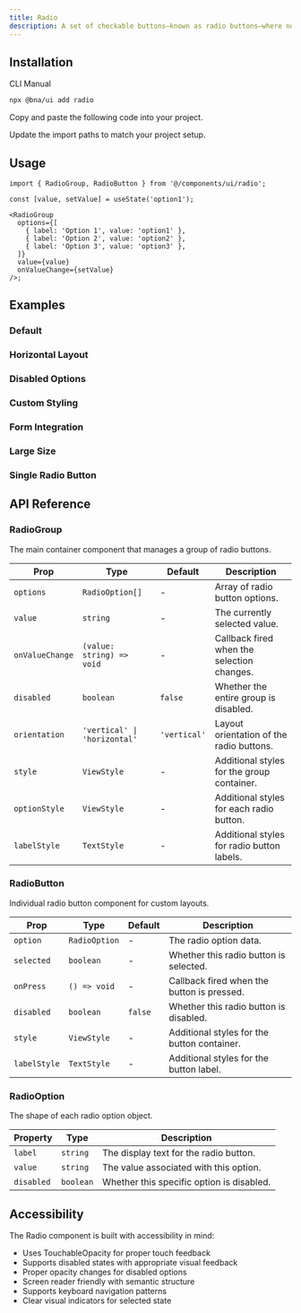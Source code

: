 ```yaml
---
title: Radio
description: A set of checkable buttons—known as radio buttons—where no more than one of the buttons can be checked at a time.
---
```


<ComponentPreview
  name='radio-demo'
  description='A basic radio group with multiple options'
/>

## Installation

<CodeTabs>

<TabsList>
  <TabsTrigger value="cli">CLI</TabsTrigger>
  <TabsTrigger value="manual">Manual</TabsTrigger>
</TabsList>
<TabsContent value="cli">

```bash
npx @bna/ui add radio
```

</TabsContent>

<TabsContent value="manual">

<Steps>

<Step>Copy and paste the following code into your project.</Step>

<ComponentSource name='radio' title='components/ui/radio.tsx' />

<Step>Update the import paths to match your project setup.</Step>

</Steps>

</TabsContent>

</CodeTabs>

## Usage

```tsx
import { RadioGroup, RadioButton } from '@/components/ui/radio';
```

```tsx
const [value, setValue] = useState('option1');

<RadioGroup
  options={[
    { label: 'Option 1', value: 'option1' },
    { label: 'Option 2', value: 'option2' },
    { label: 'Option 3', value: 'option3' },
  ]}
  value={value}
  onValueChange={setValue}
/>;
```

## Examples

### Default

<ComponentPreview
  name='radio-demo'
  description='A basic radio group with multiple options'
/>

### Horizontal Layout

<ComponentPreview
  name='radio-horizontal'
  description='Radio buttons arranged horizontally'
/>

### Disabled Options

<ComponentPreview
  name='radio-disabled'
  description='Radio group with some disabled options'
/>

### Custom Styling

<ComponentPreview
  name='radio-styled'
  description='Radio buttons with custom colors and styling'
/>

### Form Integration

<ComponentPreview
  name='radio-form'
  description='Radio group integrated with form validation'
/>

### Large Size

<ComponentPreview
  name='radio-large'
  description='Radio buttons with larger size and spacing'
/>

### Single Radio Button

<ComponentPreview
  name='radio-single'
  description='Individual radio button component usage'
/>

## API Reference

### RadioGroup

The main container component that manages a group of radio buttons.

| Prop            | Type                         | Default      | Description                                |
| --------------- | ---------------------------- | ------------ | ------------------------------------------ |
| `options`       | `RadioOption[]`              | -            | Array of radio button options.             |
| `value`         | `string`                     | -            | The currently selected value.              |
| `onValueChange` | `(value: string) => void`    | -            | Callback fired when the selection changes. |
| `disabled`      | `boolean`                    | `false`      | Whether the entire group is disabled.      |
| `orientation`   | `'vertical' \| 'horizontal'` | `'vertical'` | Layout orientation of the radio buttons.   |
| `style`         | `ViewStyle`                  | -            | Additional styles for the group container. |
| `optionStyle`   | `ViewStyle`                  | -            | Additional styles for each radio button.   |
| `labelStyle`    | `TextStyle`                  | -            | Additional styles for radio button labels. |

### RadioButton

Individual radio button component for custom layouts.

| Prop         | Type          | Default | Description                                 |
| ------------ | ------------- | ------- | ------------------------------------------- |
| `option`     | `RadioOption` | -       | The radio option data.                      |
| `selected`   | `boolean`     | -       | Whether this radio button is selected.      |
| `onPress`    | `() => void`  | -       | Callback fired when the button is pressed.  |
| `disabled`   | `boolean`     | `false` | Whether this radio button is disabled.      |
| `style`      | `ViewStyle`   | -       | Additional styles for the button container. |
| `labelStyle` | `TextStyle`   | -       | Additional styles for the button label.     |

### RadioOption

The shape of each radio option object.

| Property   | Type      | Description                               |
| ---------- | --------- | ----------------------------------------- |
| `label`    | `string`  | The display text for the radio button.    |
| `value`    | `string`  | The value associated with this option.    |
| `disabled` | `boolean` | Whether this specific option is disabled. |

## Accessibility

The Radio component is built with accessibility in mind:

- Uses TouchableOpacity for proper touch feedback
- Supports disabled states with appropriate visual feedback
- Proper opacity changes for disabled options
- Screen reader friendly with semantic structure
- Supports keyboard navigation patterns
- Clear visual indicators for selected state
